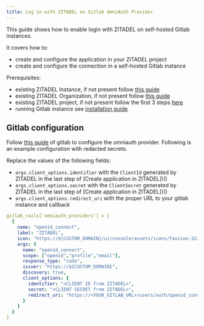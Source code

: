 ```yaml
---
title: Log in with ZITADEL on Gitlab OmniAuth Provider
---
```




This guide shows how to enable login with ZITADEL on self-hosted Gitlab instances.

It covers how to:

- create and configure the application in your ZITADEL project
- create and configure the connection in a self-hosted Gitlab instance

Prerequisites:

- existing ZITADEL Instance, if not present follow [this guide](/guides/start/quickstart)
- existing ZITADEL Organization, if not present follow [this guide](/guides/manage/console/organizations)
- existing ZITADEL project, if not present follow the first 3 steps [here](/guides/manage/console/projects)
- running Gitlab instance see [installation guide](https://docs.gitlab.com/ee/install/)

<CreateApp appType="web" authType="code" appName="Gitlab" redirectURI="https://<your_gitlab_url>/users/auth/openid_connect/callback"/>

## Gitlab configuration

Follow [this guide](https://docs.gitlab.com/ee/administration/auth/oidc.html) of gitlab to configure the omniauth provider. Following is an example configuration with redacted secrets.

Replace the values of the following fields:

- `args.client_options.identifier` with the `ClientId` generated by ZITADEL in the last step of [Create application in ZITADEL])()
- `args.client_options.secret` with the `ClientSecret` generated by ZITADEL in the last step of [Create application in ZITADEL])()
- `args.client_options.redirect_uri` with the proper URL to your gitlab instance and callback

```yaml
gitlab_rails['omniauth_providers'] = [
  {
    name: "openid_connect",
    label: "ZITADEL",
    icon: "https://${CUSTOM_DOMAIN}/ui/console/assets/icons/favicon-32x32.png",
    args: {
      name: "openid_connect",
      scope: ["openid","profile","email"],
      response_type: "code",
      issuer: "https://${CUSTOM_DOMAIN}",
      discovery: true,
      client_options: {
        identifier: "<CLIENT ID from ZITADEL>",
        secret: "<CLIENT SECRET from ZITADEL>",
        redirect_uri: "https://<YOUR_GITLAB_URL>/users/auth/openid_connect/callback"
      }
    }
  }
]
```
